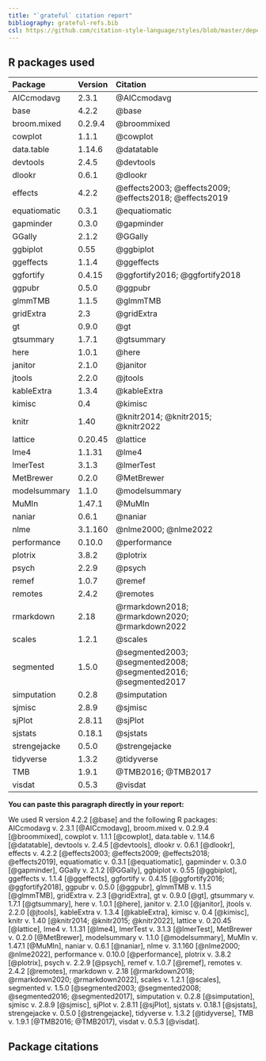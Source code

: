 ```yaml
---
title: "`grateful` citation report"
bibliography: grateful-refs.bib
csl: https://github.com/citation-style-language/styles/blob/master/dependent/functional-ecology.csl.csl
---
```


## R packages used

<table>
 <thead>
  <tr>
   <th style="text-align:left;"> Package </th>
   <th style="text-align:left;"> Version </th>
   <th style="text-align:left;"> Citation </th>
  </tr>
 </thead>
<tbody>
  <tr>
   <td style="text-align:left;"> AICcmodavg </td>
   <td style="text-align:left;"> 2.3.1 </td>
   <td style="text-align:left;"> @AICcmodavg </td>
  </tr>
  <tr>
   <td style="text-align:left;"> base </td>
   <td style="text-align:left;"> 4.2.2 </td>
   <td style="text-align:left;"> @base </td>
  </tr>
  <tr>
   <td style="text-align:left;"> broom.mixed </td>
   <td style="text-align:left;"> 0.2.9.4 </td>
   <td style="text-align:left;"> @broommixed </td>
  </tr>
  <tr>
   <td style="text-align:left;"> cowplot </td>
   <td style="text-align:left;"> 1.1.1 </td>
   <td style="text-align:left;"> @cowplot </td>
  </tr>
  <tr>
   <td style="text-align:left;"> data.table </td>
   <td style="text-align:left;"> 1.14.6 </td>
   <td style="text-align:left;"> @datatable </td>
  </tr>
  <tr>
   <td style="text-align:left;"> devtools </td>
   <td style="text-align:left;"> 2.4.5 </td>
   <td style="text-align:left;"> @devtools </td>
  </tr>
  <tr>
   <td style="text-align:left;"> dlookr </td>
   <td style="text-align:left;"> 0.6.1 </td>
   <td style="text-align:left;"> @dlookr </td>
  </tr>
  <tr>
   <td style="text-align:left;"> effects </td>
   <td style="text-align:left;"> 4.2.2 </td>
   <td style="text-align:left;"> @effects2003; @effects2009; @effects2018; @effects2019 </td>
  </tr>
  <tr>
   <td style="text-align:left;"> equatiomatic </td>
   <td style="text-align:left;"> 0.3.1 </td>
   <td style="text-align:left;"> @equatiomatic </td>
  </tr>
  <tr>
   <td style="text-align:left;"> gapminder </td>
   <td style="text-align:left;"> 0.3.0 </td>
   <td style="text-align:left;"> @gapminder </td>
  </tr>
  <tr>
   <td style="text-align:left;"> GGally </td>
   <td style="text-align:left;"> 2.1.2 </td>
   <td style="text-align:left;"> @GGally </td>
  </tr>
  <tr>
   <td style="text-align:left;"> ggbiplot </td>
   <td style="text-align:left;"> 0.55 </td>
   <td style="text-align:left;"> @ggbiplot </td>
  </tr>
  <tr>
   <td style="text-align:left;"> ggeffects </td>
   <td style="text-align:left;"> 1.1.4 </td>
   <td style="text-align:left;"> @ggeffects </td>
  </tr>
  <tr>
   <td style="text-align:left;"> ggfortify </td>
   <td style="text-align:left;"> 0.4.15 </td>
   <td style="text-align:left;"> @ggfortify2016; @ggfortify2018 </td>
  </tr>
  <tr>
   <td style="text-align:left;"> ggpubr </td>
   <td style="text-align:left;"> 0.5.0 </td>
   <td style="text-align:left;"> @ggpubr </td>
  </tr>
  <tr>
   <td style="text-align:left;"> glmmTMB </td>
   <td style="text-align:left;"> 1.1.5 </td>
   <td style="text-align:left;"> @glmmTMB </td>
  </tr>
  <tr>
   <td style="text-align:left;"> gridExtra </td>
   <td style="text-align:left;"> 2.3 </td>
   <td style="text-align:left;"> @gridExtra </td>
  </tr>
  <tr>
   <td style="text-align:left;"> gt </td>
   <td style="text-align:left;"> 0.9.0 </td>
   <td style="text-align:left;"> @gt </td>
  </tr>
  <tr>
   <td style="text-align:left;"> gtsummary </td>
   <td style="text-align:left;"> 1.7.1 </td>
   <td style="text-align:left;"> @gtsummary </td>
  </tr>
  <tr>
   <td style="text-align:left;"> here </td>
   <td style="text-align:left;"> 1.0.1 </td>
   <td style="text-align:left;"> @here </td>
  </tr>
  <tr>
   <td style="text-align:left;"> janitor </td>
   <td style="text-align:left;"> 2.1.0 </td>
   <td style="text-align:left;"> @janitor </td>
  </tr>
  <tr>
   <td style="text-align:left;"> jtools </td>
   <td style="text-align:left;"> 2.2.0 </td>
   <td style="text-align:left;"> @jtools </td>
  </tr>
  <tr>
   <td style="text-align:left;"> kableExtra </td>
   <td style="text-align:left;"> 1.3.4 </td>
   <td style="text-align:left;"> @kableExtra </td>
  </tr>
  <tr>
   <td style="text-align:left;"> kimisc </td>
   <td style="text-align:left;"> 0.4 </td>
   <td style="text-align:left;"> @kimisc </td>
  </tr>
  <tr>
   <td style="text-align:left;"> knitr </td>
   <td style="text-align:left;"> 1.40 </td>
   <td style="text-align:left;"> @knitr2014; @knitr2015; @knitr2022 </td>
  </tr>
  <tr>
   <td style="text-align:left;"> lattice </td>
   <td style="text-align:left;"> 0.20.45 </td>
   <td style="text-align:left;"> @lattice </td>
  </tr>
  <tr>
   <td style="text-align:left;"> lme4 </td>
   <td style="text-align:left;"> 1.1.31 </td>
   <td style="text-align:left;"> @lme4 </td>
  </tr>
  <tr>
   <td style="text-align:left;"> lmerTest </td>
   <td style="text-align:left;"> 3.1.3 </td>
   <td style="text-align:left;"> @lmerTest </td>
  </tr>
  <tr>
   <td style="text-align:left;"> MetBrewer </td>
   <td style="text-align:left;"> 0.2.0 </td>
   <td style="text-align:left;"> @MetBrewer </td>
  </tr>
  <tr>
   <td style="text-align:left;"> modelsummary </td>
   <td style="text-align:left;"> 1.1.0 </td>
   <td style="text-align:left;"> @modelsummary </td>
  </tr>
  <tr>
   <td style="text-align:left;"> MuMIn </td>
   <td style="text-align:left;"> 1.47.1 </td>
   <td style="text-align:left;"> @MuMIn </td>
  </tr>
  <tr>
   <td style="text-align:left;"> naniar </td>
   <td style="text-align:left;"> 0.6.1 </td>
   <td style="text-align:left;"> @naniar </td>
  </tr>
  <tr>
   <td style="text-align:left;"> nlme </td>
   <td style="text-align:left;"> 3.1.160 </td>
   <td style="text-align:left;"> @nlme2000; @nlme2022 </td>
  </tr>
  <tr>
   <td style="text-align:left;"> performance </td>
   <td style="text-align:left;"> 0.10.0 </td>
   <td style="text-align:left;"> @performance </td>
  </tr>
  <tr>
   <td style="text-align:left;"> plotrix </td>
   <td style="text-align:left;"> 3.8.2 </td>
   <td style="text-align:left;"> @plotrix </td>
  </tr>
  <tr>
   <td style="text-align:left;"> psych </td>
   <td style="text-align:left;"> 2.2.9 </td>
   <td style="text-align:left;"> @psych </td>
  </tr>
  <tr>
   <td style="text-align:left;"> remef </td>
   <td style="text-align:left;"> 1.0.7 </td>
   <td style="text-align:left;"> @remef </td>
  </tr>
  <tr>
   <td style="text-align:left;"> remotes </td>
   <td style="text-align:left;"> 2.4.2 </td>
   <td style="text-align:left;"> @remotes </td>
  </tr>
  <tr>
   <td style="text-align:left;"> rmarkdown </td>
   <td style="text-align:left;"> 2.18 </td>
   <td style="text-align:left;"> @rmarkdown2018; @rmarkdown2020; @rmarkdown2022 </td>
  </tr>
  <tr>
   <td style="text-align:left;"> scales </td>
   <td style="text-align:left;"> 1.2.1 </td>
   <td style="text-align:left;"> @scales </td>
  </tr>
  <tr>
   <td style="text-align:left;"> segmented </td>
   <td style="text-align:left;"> 1.5.0 </td>
   <td style="text-align:left;"> @segmented2003; @segmented2008; @segmented2016; @segmented2017 </td>
  </tr>
  <tr>
   <td style="text-align:left;"> simputation </td>
   <td style="text-align:left;"> 0.2.8 </td>
   <td style="text-align:left;"> @simputation </td>
  </tr>
  <tr>
   <td style="text-align:left;"> sjmisc </td>
   <td style="text-align:left;"> 2.8.9 </td>
   <td style="text-align:left;"> @sjmisc </td>
  </tr>
  <tr>
   <td style="text-align:left;"> sjPlot </td>
   <td style="text-align:left;"> 2.8.11 </td>
   <td style="text-align:left;"> @sjPlot </td>
  </tr>
  <tr>
   <td style="text-align:left;"> sjstats </td>
   <td style="text-align:left;"> 0.18.1 </td>
   <td style="text-align:left;"> @sjstats </td>
  </tr>
  <tr>
   <td style="text-align:left;"> strengejacke </td>
   <td style="text-align:left;"> 0.5.0 </td>
   <td style="text-align:left;"> @strengejacke </td>
  </tr>
  <tr>
   <td style="text-align:left;"> tidyverse </td>
   <td style="text-align:left;"> 1.3.2 </td>
   <td style="text-align:left;"> @tidyverse </td>
  </tr>
  <tr>
   <td style="text-align:left;"> TMB </td>
   <td style="text-align:left;"> 1.9.1 </td>
   <td style="text-align:left;"> @TMB2016; @TMB2017 </td>
  </tr>
  <tr>
   <td style="text-align:left;"> visdat </td>
   <td style="text-align:left;"> 0.5.3 </td>
   <td style="text-align:left;"> @visdat </td>
  </tr>
</tbody>
</table>

**You can paste this paragraph directly in your report:**

We used R version 4.2.2 [@base] and the following R packages: AICcmodavg v. 2.3.1 [@AICcmodavg], broom.mixed v. 0.2.9.4 [@broommixed], cowplot v. 1.1.1 [@cowplot], data.table v. 1.14.6 [@datatable], devtools v. 2.4.5 [@devtools], dlookr v. 0.6.1 [@dlookr], effects v. 4.2.2 [@effects2003; @effects2009; @effects2018; @effects2019], equatiomatic v. 0.3.1 [@equatiomatic], gapminder v. 0.3.0 [@gapminder], GGally v. 2.1.2 [@GGally], ggbiplot v. 0.55 [@ggbiplot], ggeffects v. 1.1.4 [@ggeffects], ggfortify v. 0.4.15 [@ggfortify2016; @ggfortify2018], ggpubr v. 0.5.0 [@ggpubr], glmmTMB v. 1.1.5 [@glmmTMB], gridExtra v. 2.3 [@gridExtra], gt v. 0.9.0 [@gt], gtsummary v. 1.7.1 [@gtsummary], here v. 1.0.1 [@here], janitor v. 2.1.0 [@janitor], jtools v. 2.2.0 [@jtools], kableExtra v. 1.3.4 [@kableExtra], kimisc v. 0.4 [@kimisc], knitr v. 1.40 [@knitr2014; @knitr2015; @knitr2022], lattice v. 0.20.45 [@lattice], lme4 v. 1.1.31 [@lme4], lmerTest v. 3.1.3 [@lmerTest], MetBrewer v. 0.2.0 [@MetBrewer], modelsummary v. 1.1.0 [@modelsummary], MuMIn v. 1.47.1 [@MuMIn], naniar v. 0.6.1 [@naniar], nlme v. 3.1.160 [@nlme2000; @nlme2022], performance v. 0.10.0 [@performance], plotrix v. 3.8.2 [@plotrix], psych v. 2.2.9 [@psych], remef v. 1.0.7 [@remef], remotes v. 2.4.2 [@remotes], rmarkdown v. 2.18 [@rmarkdown2018; @rmarkdown2020; @rmarkdown2022], scales v. 1.2.1 [@scales], segmented v. 1.5.0 [@segmented2003; @segmented2008; @segmented2016; @segmented2017], simputation v. 0.2.8 [@simputation], sjmisc v. 2.8.9 [@sjmisc], sjPlot v. 2.8.11 [@sjPlot], sjstats v. 0.18.1 [@sjstats], strengejacke v. 0.5.0 [@strengejacke], tidyverse v. 1.3.2 [@tidyverse], TMB v. 1.9.1 [@TMB2016; @TMB2017], visdat v. 0.5.3 [@visdat].

## Package citations

